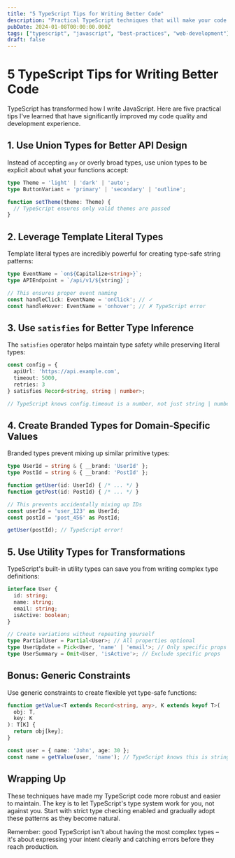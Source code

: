```yaml
---
title: "5 TypeScript Tips for Writing Better Code"
description: "Practical TypeScript techniques that will make your code more maintainable, type-safe, and easier to work with."
pubDate: 2024-01-08T00:00:00.000Z
tags: ["typescript", "javascript", "best-practices", "web-development"]
draft: false
---
```


# 5 TypeScript Tips for Writing Better Code

TypeScript has transformed how I write JavaScript. Here are five practical tips I've learned that have significantly improved my code quality and development experience.

## 1. Use Union Types for Better API Design

Instead of accepting `any` or overly broad types, use union types to be explicit about what your functions accept:

```typescript
type Theme = 'light' | 'dark' | 'auto';
type ButtonVariant = 'primary' | 'secondary' | 'outline';

function setTheme(theme: Theme) {
  // TypeScript ensures only valid themes are passed
}
```

## 2. Leverage Template Literal Types

Template literal types are incredibly powerful for creating type-safe string patterns:

```typescript
type EventName = `on${Capitalize<string>}`;
type APIEndpoint = `/api/v1/${string}`;

// This ensures proper event naming
const handleClick: EventName = 'onClick'; // ✓
const handleHover: EventName = 'onhover'; // ✗ TypeScript error
```

## 3. Use `satisfies` for Better Type Inference

The `satisfies` operator helps maintain type safety while preserving literal types:

```typescript
const config = {
  apiUrl: 'https://api.example.com',
  timeout: 5000,
  retries: 3
} satisfies Record<string, string | number>;

// TypeScript knows config.timeout is a number, not just string | number
```

## 4. Create Branded Types for Domain-Specific Values

Branded types prevent mixing up similar primitive types:

```typescript
type UserId = string & { __brand: 'UserId' };
type PostId = string & { __brand: 'PostId' };

function getUser(id: UserId) { /* ... */ }
function getPost(id: PostId) { /* ... */ }

// This prevents accidentally mixing up IDs
const userId = 'user_123' as UserId;
const postId = 'post_456' as PostId;

getUser(postId); // TypeScript error!
```

## 5. Use Utility Types for Transformations

TypeScript's built-in utility types can save you from writing complex type definitions:

```typescript
interface User {
  id: string;
  name: string;
  email: string;
  isActive: boolean;
}

// Create variations without repeating yourself
type PartialUser = Partial<User>; // All properties optional
type UserUpdate = Pick<User, 'name' | 'email'>; // Only specific props
type UserSummary = Omit<User, 'isActive'>; // Exclude specific props
```

## Bonus: Generic Constraints

Use generic constraints to create flexible yet type-safe functions:

```typescript
function getValue<T extends Record<string, any>, K extends keyof T>(
  obj: T,
  key: K
): T[K] {
  return obj[key];
}

const user = { name: 'John', age: 30 };
const name = getValue(user, 'name'); // TypeScript knows this is string
```

## Wrapping Up

These techniques have made my TypeScript code more robust and easier to maintain. The key is to let TypeScript's type system work for you, not against you. Start with strict type checking enabled and gradually adopt these patterns as they become natural.

Remember: good TypeScript isn't about having the most complex types – it's about expressing your intent clearly and catching errors before they reach production.